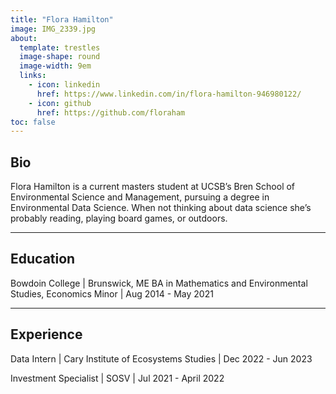 ```yaml
---
title: "Flora Hamilton"
image: IMG_2339.jpg
about: 
  template: trestles
  image-shape: round
  image-width: 9em
  links:
    - icon: linkedin
      href: https://www.linkedin.com/in/flora-hamilton-946980122/
    - icon: github
      href: https://github.com/floraham
toc: false
---
```


## Bio

Flora Hamilton is a current masters student at UCSB's Bren School of Environmental Science and Management, pursuing a degree in Environmental Data Science. When not thinking about data science she's probably reading, playing board games, or outdoors. 

---

## Education

Bowdoin College | Brunswick, ME
BA in Mathematics and Environmental Studies, Economics Minor | Aug 2014 - May 2021

---

## Experience

Data Intern | Cary Institute of Ecosystems Studies | Dec 2022 - Jun 2023

Investment Specialist | SOSV | Jul 2021 - April 2022


